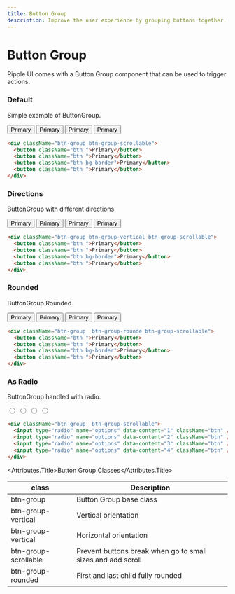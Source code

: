 ```yaml
---
title: Button Group
description: Improve the user experience by grouping buttons together.
---
```


# Button Group

Ripple UI comes with a Button Group component that can be used to trigger actions.

### Default

Simple example of ButtonGroup.

<div className="btn-group btn-group-scrollable">
  <button className="btn ">Primary</button>
  <button className="btn ">Primary</button>
  <button className="btn bg-border">Primary</button>
  <button className="btn ">Primary</button>
</div>

```html
<div className="btn-group btn-group-scrollable">
  <button className="btn ">Primary</button>
  <button className="btn ">Primary</button>
  <button className="btn bg-border">Primary</button>
  <button className="btn ">Primary</button>
</div>
```

### Directions

ButtonGroup with different directions.

<div className="btn-group btn-group-vertical btn-group-scrollable">
  <button className="btn ">Primary</button>
  <button className="btn ">Primary</button>
  <button className="btn bg-border">Primary</button>
  <button className="btn ">Primary</button>
</div>

```html
<div className="btn-group btn-group-vertical btn-group-scrollable">
  <button className="btn ">Primary</button>
  <button className="btn ">Primary</button>
  <button className="btn bg-border">Primary</button>
  <button className="btn ">Primary</button>
</div>
```

### Rounded

ButtonGroup Rounded.

<div className="btn-group  btn-group-rounde btn-group-scrollable">
  <button className="btn ">Primary</button>
  <button className="btn ">Primary</button>
  <button className="btn bg-border">Primary</button>
  <button className="btn ">Primary</button>
</div>

```html
<div className="btn-group  btn-group-rounde btn-group-scrollable">
  <button className="btn ">Primary</button>
  <button className="btn ">Primary</button>
  <button className="btn bg-border">Primary</button>
  <button className="btn ">Primary</button>
</div>
```

### As Radio

ButtonGroup handled with radio.

<div className="btn-group  btn-group-scrollable">
  <input type="radio" name="options" data-content="1" className="btn" />
  <input type="radio" name="options" data-content="2" className="btn" />
  <input type="radio" name="options" data-content="3" className="btn" />
  <input type="radio" name="options" data-content="4" className="btn" />
</div>

```html
<div className="btn-group  btn-group-scrollable">
  <input type="radio" name="options" data-content="1" className="btn" />
  <input type="radio" name="options" data-content="2" className="btn" />
  <input type="radio" name="options" data-content="3" className="btn" />
  <input type="radio" name="options" data-content="4" className="btn" />
</div>
```

<Attributes>

<Attributes.Title>Button Group Classes</Attributes.Title>

| class                | Description                                                 |
| -------------------- | ----------------------------------------------------------- |
| btn-group            | Button Group base class                                     |
| btn-group-vertical   | Vertical orientation                                        |
| btn-group-vertical   | Horizontal orientation                                      |
| btn-group-scrollable | Prevent buttons break when go to small sizes and add scroll |
| btn-group-rounded    | First and last child fully rounded                          |

</Attributes>

<LinkRedirect
  contentLeft="Checkbox"
  hrefLeft="/docs/components/checkbox"
  contentRight="Radio"
  hrefRight="/docs/components/radio"
/>
